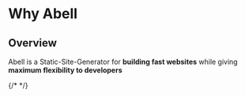 
# Why Abell

## Overview

<div dangerouslySetInnerHTML={{ __html: editor(noConfigSetup) }} />

Abell is a Static-Site-Generator for **building fast websites** while giving **maximum
flexibility to developers**

{/* <Editor /> */}
